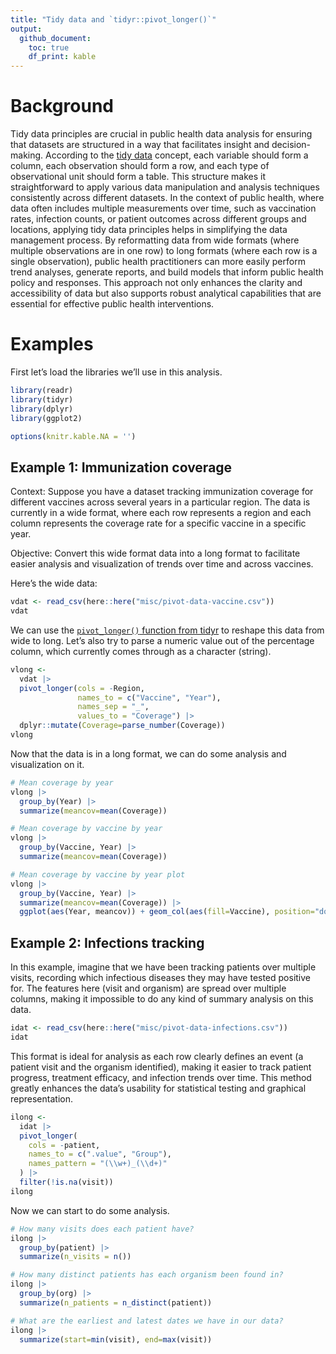 ```yaml
---
title: "Tidy data and `tidyr::pivot_longer()`"
output: 
  github_document:
    toc: true
    df_print: kable
---
```


# Background

Tidy data principles are crucial in public health data analysis for ensuring that datasets are structured in a way that facilitates insight and decision-making. According to the [tidy data](https://vita.had.co.nz/papers/tidy-data.pdf) concept, each variable should form a column, each observation should form a row, and each type of observational unit should form a table. This structure makes it straightforward to apply various data manipulation and analysis techniques consistently across different datasets. In the context of public health, where data often includes multiple measurements over time, such as vaccination rates, infection counts, or patient outcomes across different groups and locations, applying tidy data principles helps in simplifying the data management process. By reformatting data from wide formats (where multiple observations are in one row) to long formats (where each row is a single observation), public health practitioners can more easily perform trend analyses, generate reports, and build models that inform public health policy and responses. This approach not only enhances the clarity and accessibility of data but also supports robust analytical capabilities that are essential for effective public health interventions.

# Examples

First let's load the libraries we'll use in this analysis.

```r
library(readr)
library(tidyr)
library(dplyr)
library(ggplot2)
```

```r
options(knitr.kable.NA = '')
```


## Example 1: Immunization coverage

Context: Suppose you have a dataset tracking immunization coverage for different vaccines across several years in a particular region. The data is currently in a wide format, where each row represents a region and each column represents the coverage rate for a specific vaccine in a specific year.

Objective: Convert this wide format data into a long format to facilitate easier analysis and visualization of trends over time and across vaccines.

Here's the wide data: 

```r
vdat <- read_csv(here::here("misc/pivot-data-vaccine.csv"))
vdat
```

We can use the [`pivot_longer()` function from tidyr](https://tidyr.tidyverse.org/reference/pivot_longer.html) to reshape this data from wide to long. Let's also try to parse a numeric value out of the percentage column, which currently comes through as a character (string).

```r
vlong <- 
  vdat |> 
  pivot_longer(cols = -Region, 
               names_to = c("Vaccine", "Year"), 
               names_sep = "_",
               values_to = "Coverage") |> 
  dplyr::mutate(Coverage=parse_number(Coverage))
vlong
```

Now that the data is in a long format, we can do some analysis and visualization on it. 

```r
# Mean coverage by year
vlong |> 
  group_by(Year) |> 
  summarize(meancov=mean(Coverage))

# Mean coverage by vaccine by year
vlong |> 
  group_by(Vaccine, Year) |> 
  summarize(meancov=mean(Coverage))

# Mean coverage by vaccine by year plot
vlong |> 
  group_by(Vaccine, Year) |> 
  summarize(meancov=mean(Coverage)) |> 
  ggplot(aes(Year, meancov)) + geom_col(aes(fill=Vaccine), position="dodge")
```

## Example 2: Infections tracking

In this example, imagine that we have been tracking patients over multiple visits, recording which infectious diseases they may have tested positive for. The features here (visit and organism) are spread over multiple columns, making it impossible to do any kind of summary analysis on this data. 

```r
idat <- read_csv(here::here("misc/pivot-data-infections.csv"))
idat
```

This format is ideal for analysis as each row clearly defines an event (a patient visit and the organism identified), making it easier to track patient progress, treatment efficacy, and infection trends over time. This method greatly enhances the data's usability for statistical testing and graphical representation.

```r
ilong <- 
  idat |> 
  pivot_longer(
    cols = -patient,
    names_to = c(".value", "Group"),
    names_pattern = "(\\w+)_(\\d+)"
  ) |> 
  filter(!is.na(visit))
ilong
```

Now we can start to do some analysis.

```r
# How many visits does each patient have?
ilong |> 
  group_by(patient) |> 
  summarize(n_visits = n())

# How many distinct patients has each organism been found in?
ilong |> 
  group_by(org) |> 
  summarize(n_patients = n_distinct(patient))

# What are the earliest and latest dates we have in our data?
ilong |> 
  summarize(start=min(visit), end=max(visit))
```

